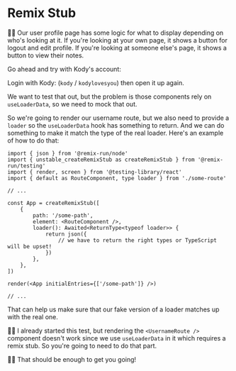 # Remix Stub

👨‍💼 Our user profile page has some logic for what to display depending on who's
looking at it. If you're looking at your own page, it shows a button for logout
and edit profile. If you're looking at someone else's page, it shows a button to
view their notes.

Go ahead and try with Kody's account: <LinkToApp to="/users/kody" />

Login with Kody: <LinkToApp to="/login" /> (`kody` / `kodylovesyou`) then open
it up again.

We want to test that out, but the problem is those components rely on
`useLoaderData`, so we need to mock that out.

So we're going to render our username route, but we also need to provide a
`loader` so the `useLoaderData` hook has something to return. And we can do
something to make it match the type of the real loader. Here's an example of how
to do that:

```tsx
import { json } from '@remix-run/node'
import { unstable_createRemixStub as createRemixStub } from '@remix-run/testing'
import { render, screen } from '@testing-library/react'
import { default as RouteComponent, type loader } from './some-route'

// ...

const App = createRemixStub([
	{
		path: '/some-path',
		element: <RouteComponent />,
		loader(): Awaited<ReturnType<typeof loader>> {
			return json({
				// we have to return the right types or TypeScript will be upset!
			})
		},
	},
])

render(<App initialEntries={['/some-path']} />)

// ...
```

That can help us make sure that our fake version of a loader matches up with the
real one.

🧝‍♂️ I already started this test, but rendering the `<UsernameRoute />` component
doesn't work since we use `useLoaderData` in it which requires a remix stub. So
you're going to need to do that part.

👨‍💼 That should be enough to get you going!

